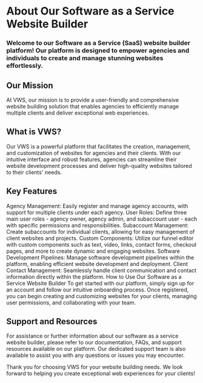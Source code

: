 # About Our Software as a Service Website Builder
### Welcome to our Software as a Service (SaaS) website builder platform! Our platform is designed to empower agencies and individuals to create and manage stunning websites effortlessly.

## Our Mission
At VWS, our mission is to provide a user-friendly and comprehensive website building solution that enables agencies to efficiently manage multiple clients and deliver exceptional web experiences.

## What is VWS?
Our VWS is a powerful platform that facilitates the creation, management, and customization of websites for agencies and their clients. With our intuitive interface and robust features, agencies can streamline their website development processes and deliver high-quality websites tailored to their clients' needs.

## Key Features
Agency Management: Easily register and manage agency accounts, with support for multiple clients under each agency.
User Roles: Define three main user roles - agency owner, agency admin, and subaccount user - each with specific permissions and responsibilities.
Subaccount Management: Create subaccounts for individual clients, allowing for easy management of client websites and projects.
Custom Components: Utilize our funnel editor with custom components such as text, video, links, contact forms, checkout pages, and more to create dynamic and engaging websites.
Software Development Pipelines: Manage software development pipelines within the platform, enabling efficient website development and deployment.
Client Contact Management: Seamlessly handle client communication and contact information directly within the platform.
How to Use Our Software as a Service Website Builder
To get started with our platform, simply sign up for an account and follow our intuitive onboarding process. Once registered, you can begin creating and customizing websites for your clients, managing user permissions, and collaborating with your team.

## Support and Resources
For assistance or further information about our software as a service website builder, please refer to our documentation, FAQs, and support resources available on our platform. Our dedicated support team is also available to assist you with any questions or issues you may encounter.

Thank you for choosing VWS for your website building needs. We look forward to helping you create exceptional web experiences for your clients!
